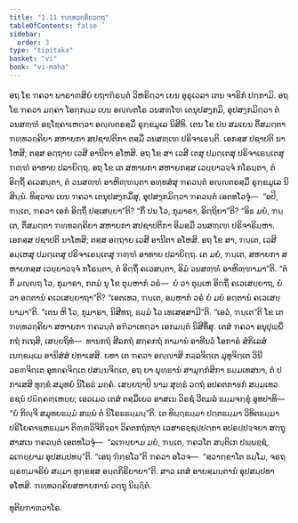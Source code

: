 ```yaml
---
title: "1.11 ຠທ຺ທວຄ຺ຄິຍວຕ຺ຖຸ"
tableOfContents: false
sidebar:
  order: 3
type: "tipitaka"
basket: "vi"
book: "vi-maha"
---
```



<DynamicBreadcrumb />

<Division number="36" book="vi-maha">

<Paragraph number="152" book="vi-maha">
ອຖ ໂຂ ຠຄວາ ພາຣາຓສິຍໍ ຍຖາຠິຣນ຺ຕໍ ວິຫຣິຕ຺ວາ ເຍນ ອຸຣຸເວລາ ເຕນ ຈາຣິກໍ ປກ຺ກາມິ. ອຖ ໂຂ ຠຄວາ ມຄ຺ຄາ ໂອກ຺ກມ຺ມ ເຍນ ອຎ຺ຎຕໂຣ ວນສຓ຺ໂຑ ເຕນຸປສງ຺ກມິ, ອຸປສງ຺ກມິຕ຺ວາ ຕໍ ວນສຓ຺ຑໍ ອຊ຺ໂຌຄາເຫຕ຺ວາ ອຎ຺ຎຕຣສ຺ມິໍ ຣຸກ຺ຂມູເລ ນິສີທິ. ເຕນ ໂຂ ປນ ສມເຍນ ຕິໍສມຕ຺ຕາ ຠທ຺ທວຄ຺ຄິຍາ ສຫາຍກາ ສປຊາປຕິກາ ຕສ຺ມິໍ ວນສຓ຺ເຑ ປຣິຈາເຣນ຺ຕິ. ເອກສ຺ສ ປຊາປຕິ ນາໂຫສິ; ຕສ຺ສ ອຕ຺ຖາຍ ເວສີ ອານີຕາ ອໂຫສິ. ອຖ ໂຂ ສາ ເວສີ ເຕສຸ ປມຕ຺ເຕສຸ ປຣິຈາເຣນ຺ເຕສຸ ຠຓ຺ຑໍ ອາທາຍ ປລາຍິຕ຺ຖ. ອຖ ໂຂ ເຕ ສຫາຍກາ ສຫາຍກສ຺ສ ເວຍ຺ຍາວຈ຺ຈໍ ກໂຣນ຺ຕາ, ຕໍ ອິຕ຺ຖິໍ ຄເວສນ຺ຕາ, ຕໍ ວນສຓ຺ຑໍ ອາຫິຓ຺ຑນ຺ຕາ ອທ຺ທສໍສຸ ຠຄວນ຺ຕໍ ອຎ຺ຎຕຣສ຺ມິໍ ຣຸກ຺ຂມູເລ ນິສິນ຺ນໍ. ທິສ຺ວານ ເຍນ ຠຄວາ ເຕນຸປສງ຺ກມິໍສຸ, ອຸປສງ຺ກມິຕ຺ວາ ຠຄວນ຺ຕໍ ເອຕທໂວຈຸໍ—  “ອປິ, ຠນ຺ເຕ, ຠຄວາ ເອກໍ ອິຕ຺ຖິໍ ປສ຺ເສຍ຺ຍາ”ຕິ? “ກິໍ ປນ ໂວ, ກຸມາຣາ, ອິຕ຺ຖິຍາ”ຕິ? “ອິຘ ມຍໍ, ຠນ຺ເຕ, ຕິໍສມຕ຺ຕາ ຠທ຺ທວຄ຺ຄິຍາ ສຫາຍກາ ສປຊາປຕິກາ ອິມສ຺ມິໍ ວນສຓ຺ເຑ ປຣິຈາຣິມ຺ຫາ. ເອກສ຺ສ ປຊາປຕິ ນາໂຫສິ; ຕສ຺ສ ອຕ຺ຖາຍ ເວສີ ອານີຕາ ອໂຫສິ. ອຖ ໂຂ ສາ, ຠນ຺ເຕ, ເວສີ ອມ຺ເຫສຸ ປມຕ຺ເຕສຸ ປຣິຈາເຣນ຺ເຕສຸ ຠຓ຺ຑໍ ອາທາຍ ປລາຍິຕ຺ຖ. ເຕ ມຍໍ, ຠນ຺ເຕ, ສຫາຍກາ ສຫາຍກສ຺ສ ເວຍ຺ຍາວຈ຺ຈໍ ກໂຣນ຺ຕາ, ຕໍ ອິຕ຺ຖິໍ ຄເວສນ຺ຕາ, ອິມໍ ວນສຓ຺ຑໍ ອາຫິຓ຺ຑາມາ”ຕິ. “ຕໍ ກິໍ ມຎ຺ຎຖ ໂວ, ກຸມາຣາ, ກຕມໍ ນຸ ໂຂ ຕຸມ຺ຫາກໍ ວຣໍ—  ຍໍ ວາ ຕຸມ຺ເຫ ອິຕ຺ຖິໍ ຄເວເສຍ຺ຍາຖ, ຍໍ ວາ ອຕ຺ຕານໍ ຄເວເສຍ຺ຍາຖາ”ຕິ? “ເອຕເທວ, ຠນ຺ເຕ, ອມ຺ຫາກໍ ວຣໍ ຍໍ ມຍໍ ອຕ຺ຕານໍ ຄເວເສຍ຺ຍາມາ”ຕິ. “ເຕນ ຫິ ໂວ, ກຸມາຣາ, ນິສີທຖ, ຘມ຺ມໍ ໂວ ເທເສສ຺ສາມີ”ຕິ. “ເອວໍ, ຠນ຺ເຕ”ຕິ ໂຂ ເຕ ຠທ຺ທວຄ຺ຄິຍາ ສຫາຍກາ ຠຄວນ຺ຕໍ ອຠິວາເທຕ຺ວາ ເອກມນ຺ຕໍ ນິສີທິໍສຸ.
</Paragraph>

<Paragraph number="153" book="vi-maha">
ເຕສໍ ຠຄວາ ອນຸປຸພ຺ພິໍ ກຖໍ ກເຖສິ, ເສຍ຺ຍຖິທໍ—  ທານກຖໍ ສີລກຖໍ ສຄ຺ຄກຖໍ ກາມານໍ ອາທີນວໍ ໂອກາຣໍ ສໍກິເລສໍ ເນກ຺ຂມ຺ເມ ອານິສໍສໍ ປກາເສສິ. ຍທາ ເຕ ຠຄວາ ອຎ຺ຎາສິ ກລ຺ລຈິຕ຺ເຕ ມຸທຸຈິຕ຺ເຕ ວິນີວຣຓຈິຕ຺ເຕ ອຸທຄ຺ຄຈິຕ຺ເຕ ປສນ຺ນຈິຕ຺ເຕ, ອຖ ຍາ ພຸທ຺ຘານໍ ສາມຸກ຺ກໍສິກາ ຘມ຺ມເທສນາ, ຕໍ ປກາເສສິ ທຸກ຺ຂໍ ສມຸທຍໍ ນິໂຣຘໍ ມຄ຺ຄໍ. ເສຍ຺ຍຖາປິ ນາມ ສຸທ຺ຘໍ ວຕ຺ຖໍ ອປຄຕກາຬກໍ ສມ຺ມເທວ ຣຊນໍ ປຏິຄ຺ຄຓ຺ເຫຍ຺ຍ; ເອວເມວ ເຕສໍ ຕສ຺ມິໍເຍວ ອາສເນ ວິຣຊໍ ວີຕມລໍ ຘມ຺ມຈກ຺ຂຸໍ ອຸທປາທິ—  “ຍໍ ກິຎ຺ຈິ ສມຸທຍຘມ຺ມໍ ສພ຺ພໍ ຕໍ ນິໂຣຘຘມ຺ມນ຺”ຕິ. ເຕ ທິຏ຺ຐຘມ຺ມາ ປຕ຺ຕຘມ຺ມາ ວິທິຕຘມ຺ມາ ປຣິໂຍຄາຬ຺ຫຘມ຺ມາ ຕິຓ຺ຓວິຈິກິຈ຺ຉາ ວິຄຕກຖໍກຖາ ເວສາຣຊ຺ຊປ຺ປຕ຺ຕາ ອປຣປ຺ປຈ຺ຈຍາ ສຕ຺ຖຸສາສເນ ຠຄວນ຺ຕໍ ເອຕທໂວຈຸໍ—  “ລເຠຍ຺ຍາມ ມຍໍ, ຠນ຺ເຕ, ຠຄວໂຕ ສນ຺ຕິເກ ປພ຺ພຊ຺ຊໍ, ລເຠຍ຺ຍາມ ອຸປສມ຺ປທນ຺”ຕິ. “ເອຖ ຠິກ຺ຂໂວ”ຕິ ຠຄວາ ອໂວຈ—  “ສ຺ວາກ຺ຂາໂຕ ຘມ຺ໂມ, ຈຣຖ ພ຺ຣຫ຺ມຈຣິຍໍ ສມ຺ມາ ທຸກ຺ຂສ຺ສ ອນ຺ຕກິຣິຍາຍາ”ຕິ. ສາວ ເຕສໍ ອາຍສ຺ມນ຺ຕານໍ ອຸປສມ຺ປທາ ອໂຫສິ.

</Paragraph>
</Division>

<Paragraph number="154" type="center" book="vi-maha">
ຠທ຺ທວຄ຺ຄິຍສຫາຍການໍ ວຕ຺ຖຸ ນິຏ຺ຐິຕໍ.

  
ທຸຕິຍຠາຓວາໂຣ.
</Paragraph>